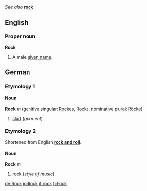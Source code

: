 ''See also'' '''[[rock]]'''

==English==
===Proper noun===
'''Rock'''

#A male [[given name]].

==German==
===Etymology 1===
====Noun====
'''Rock''' ''m'' (genitive singular: [[Rockes]], [[Rocks]], nominative plural: [[Röcke]])

#[[skirt]] (''garment'')

===Etymology 2===
Shortened from English '''[[rock and roll]]'''.
====Noun====
'''Rock''' ''m''

#[[rock]] (''style of music'')

[[de:Rock]]
[[io:Rock]]
[[it:rock]]
[[fi:Rock]]